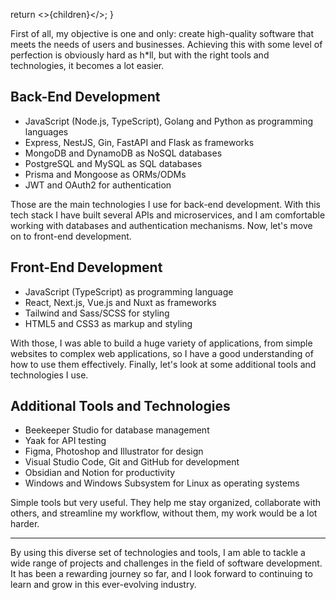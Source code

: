   return <>{children}</>;
}

First of all, my objective is one and only: create high-quality software that meets the needs of users and businesses. Achieving this with some level of perfection is obviously hard as h\*ll, but with the right tools and technologies, it becomes a lot easier.

## Back-End Development

- JavaScript (Node.js, TypeScript), Golang and Python as programming languages
- Express, NestJS, Gin, FastAPI and Flask as frameworks
- MongoDB and DynamoDB as NoSQL databases
- PostgreSQL and MySQL as SQL databases
- Prisma and Mongoose as ORMs/ODMs
- JWT and OAuth2 for authentication

Those are the main technologies I use for back-end development. With this tech stack I have built several APIs and microservices, and I am comfortable working with databases and authentication mechanisms. Now, let's move on to front-end development.

## Front-End Development

- JavaScript (TypeScript) as programming language
- React, Next.js, Vue.js and Nuxt as frameworks
- Tailwind and Sass/SCSS for styling
- HTML5 and CSS3 as markup and styling

With those, I was able to build a huge variety of applications, from simple websites to complex web applications, so I have a good understanding of how to use them effectively. Finally, let's look at some additional tools and technologies I use.

## Additional Tools and Technologies

- Beekeeper Studio for database management
- Yaak for API testing
- Figma, Photoshop and Illustrator for design
- Visual Studio Code, Git and GitHub for development
- Obsidian and Notion for productivity
- Windows and Windows Subsystem for Linux as operating systems

Simple tools but very useful. They help me stay organized, collaborate with others, and streamline my workflow, without them, my work would be a lot harder.

---

By using this diverse set of technologies and tools, I am able to tackle a wide range of projects and challenges in the field of software development. It has been a rewarding journey so far, and I look forward to continuing to learn and grow in this ever-evolving industry.
